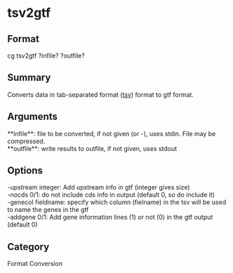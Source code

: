 = tsv2gtf =

== Format ==
cg tsv2gtf ?infile? ?outfile?

== Summary ==
Converts data in tab-separated format ([[tsv]]) format to gtf format.

== Arguments ==
; **infile**: file to be converted, if not given (or -), uses stdin. File may be compressed.
; **outfile**: write results to outfile, if not given, uses stdout

== Options ==
; -upstream integer: Add upstream info in gtf (integer gives size)
; -nocds 0/1: do not include cds info in output (default 0, so do include it)
; -genecol fieldname: specify which column (fielname) in the tsv will be used to name the genes in the gtf
; -addgene 0/1: Add gene information lines (1) or not (0) in the gtf output (default 0)

== Category ==
Format Conversion

